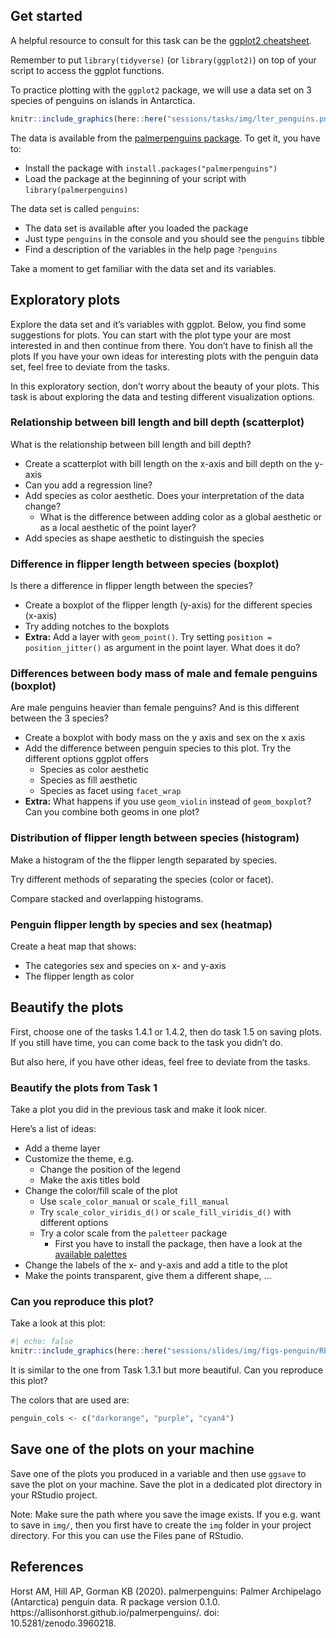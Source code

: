 ## Get started

A helpful resource to consult for this task can be the [ggplot2 cheatsheet](https://raw.githubusercontent.com/rstudio/cheatsheets/master/data-visualization-2.1.pdf).

Remember to put `library(tidyverse)` (or `library(ggplot2)`) on top of your script to access the ggplot functions.

To practice plotting with the `ggplot2` package, we will use a data set on 3 species of penguins on islands in Antarctica.

```r
knitr::include_graphics(here::here("sessions/tasks/img/lter_penguins.png"))
```

The data is available from the [palmerpenguins package](https://allisonhorst.github.io/palmerpenguins/). To get it, you have to:

- Install the package with `install.packages("palmerpenguins")`
- Load the package at the beginning of your script with `library(palmerpenguins)`

The data set is called `penguins`:

- The data set is available after you loaded the package
- Just type `penguins` in the console and you should see the `penguins` tibble
- Find a description of the variables in the help page `?penguins`

Take a moment to get familiar with the data set and its variables.

## Exploratory plots

Explore the data set and it's variables with ggplot. 
Below, you find some suggestions for plots. 
You can start with the plot type your are most interested in and then continue from there.
You don't have to finish all the plots
If you have your own ideas for interesting plots with the penguin data set, 
feel free to deviate from the tasks. 

In this exploratory section, don't worry about the beauty of your plots. 
This task is about exploring the data and testing different visualization options. 

### Relationship between bill length and bill depth (scatterplot)

What is the relationship between bill length and bill depth?

- Create a scatterplot with bill length on the x-axis and bill depth on the y-axis
- Can you add a regression line?
- Add species as color aesthetic. Does your interpretation of the data change?
  - What is the difference between adding color as a global aesthetic or as a local aesthetic of the point layer?
- Add species as shape aesthetic to distinguish the species
    
### Difference in flipper length between species (boxplot)

Is there a difference in flipper length between the species?

- Create a boxplot of the flipper length (y-axis) for the different species (x-axis)
- Try adding notches to the boxplots
- **Extra:** Add a layer with `geom_point()`. 
Try setting `position = position_jitter()` as argument in the point layer. What does it do?

### Differences between body mass of male and female penguins (boxplot)

Are male penguins heavier than female penguins? And is this different between the 3 species?

- Create a boxplot with body mass on the y axis and sex on the x axis
- Add the difference between penguin species to this plot. Try the different options ggplot offers
  - Species as color aesthetic
  - Species as fill aesthetic
  - Species as facet using `facet_wrap`
- **Extra:** What happens if you use `geom_violin` instead of `geom_boxplot`? Can you combine both geoms in one plot?

### Distribution of flipper length between species (histogram)

Make a histogram of the the flipper length separated by species.

Try different methods of separating the species (color or facet).

Compare stacked and overlapping histograms.

### Penguin flipper length by species and sex (heatmap)

Create a heat map that shows:

- The categories sex and species on x- and y-axis
- The flipper length as color

## Beautify the plots

First, choose one of the tasks 1.4.1 or 1.4.2, then do task 1.5 on saving plots. If you still have time, you can come back to the task you didn’t do.

But also here, if you have other ideas, feel free to deviate from the tasks.

### Beautify the plots from Task 1

Take a plot you did in the previous task and make it look nicer.

Here's a list of ideas:

- Add a theme layer
- Customize the theme, e.g.
  - Change the position of the legend
  - Make the axis titles bold
- Change the color/fill scale of the plot
  - Use `scale_color_manual` or `scale_fill_manual`
  - Try `scale_color_viridis_d()` or `scale_fill_viridis_d()` with different options
  - Try a color scale from the `paletteer` package
    - First you have to install the package, then have a look at the [available palettes](https://r-charts.com/color-palettes)
- Change the labels of the x- and y-axis and add a title to the plot
- Make the points transparent, give them a different shape, ...

### Can you reproduce this plot?

Take a look at this plot:

```r
#| echo: false
knitr::include_graphics(here::here("sessions/slides/img/figs-penguin/README-flipper-bill-1.png"))
```

It is similar to the one from Task 1.3.1 but more beautiful.
Can you reproduce this plot?

The colors that are used are:

```r
penguin_cols <- c("darkorange", "purple", "cyan4")
```

## Save one of the plots on your machine

Save one of the plots you produced in a variable and then use `ggsave` to save the plot on your machine.
Save the plot in a dedicated plot directory in your RStudio project. 

Note: Make sure the path where you save the image exists. If you e.g. want to save in
`img/`, then you first have to create the `img` folder in your project directory.
For this you can use the Files pane of RStudio.

## References

Horst AM, Hill AP, Gorman KB (2020). palmerpenguins: Palmer Archipelago (Antarctica) penguin data. R package version 0.1.0.
https://allisonhorst.github.io/palmerpenguins/. doi: 10.5281/zenodo.3960218.
